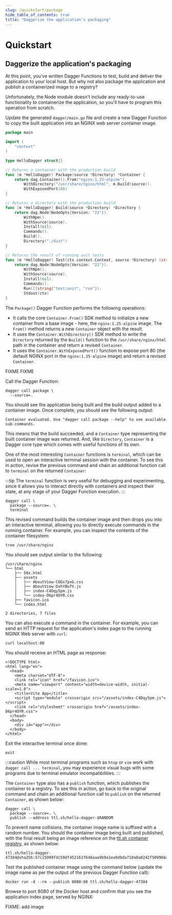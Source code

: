```yaml
---
slug: /quickstart/package
hide_table_of_contents: true
title: "Daggerize the application's packaging"
---
```


# Quickstart

## Daggerize the application's packaging

At this point, you've written Dagger Functions to test, build and deliver the application to your local host. But why not also package the application and publish a containerized image to a registry?

Unfortunately, the Node module doesn't include any ready-to-use functionality to containerize the application, so you'll have to program this operation from scratch.

<Tabs groupId="language">
<TabItem value="Go">

Update the generated `dagger/main.go` file and create a new Dagger Function to copy the built application into an NGINX web server container image.

```go
package main

import (
	"context"
)

type HelloDagger struct{}

// Returns a container with the production build
func (m *HelloDagger) Package(source *Directory) *Container {
	return dag.Container().From("nginx:1.25-alpine").
		WithDirectory("/usr/share/nginx/html", m.Build(source)).
		WithExposedPort(80)
}

// Returns a directory with the production build
func (m *HelloDagger) Build(source *Directory) *Directory {
	return dag.Node(NodeOpts{Version: "21"}).
		WithNpm().
		WithSource(source).
		Install(nil).
		Commands().
		Build().
		Directory("./dist")
}

// Returns the result of running unit tests
func (m *HelloDagger) Test(ctx context.Context, source *Directory) (string, error) {
	return dag.Node(NodeOpts{Version: "21"}).
		WithNpm().
		WithSource(source).
		Install(nil).
		Commands().
		Run([]string{"test:unit", "run"}).
		Stdout(ctx)
}
```

The `Package()` Dagger Function performs the following operations:

- It calls the core `Container.From()` SDK method to initialize a new container from a base image - here, the `nginx:1.25-alpine` image. The `From()` method returns a new `Container` object with the result.
- It uses the `Container.WithDirectory()` SDK method to write the `Directory` returned by the `Build()` function to the `/usr/share/nginx/html` path in the container and return a revised `Container`.
- It uses the `Container.WithExposedPort()` function to expose port 80 (the default NGINX port in the `nginx:1.25-alpine` image) and return a revised `Container`.
</TabItem>
<TabItem value="Python">
FIXME
</TabItem>

<TabItem value="TypeScript">
FIXME
</TabItem>
</Tabs>

Call the Dagger Function:

```shell
dagger call package \
  --source=.
```

You should see the application being built and the build output added to a container image. Once complete, you should see the following output:

```
Container evaluated. Use "dagger call package --help" to see available sub-commands.
```

This means that the build succeeded, and a `Container` type representing the built container image was returned. And, like `Directory`, `Container` is a Dagger core type which comes with useful functions of its own.

One of the most interesting `Container` functions is `terminal`, which can be used to open an interactive terminal session with the container. To see this in action, revise the previous command and chain an additional function call to `terminal` on the returned `Container`:

:::tip
The `terminal` function is very useful for debugging and experimenting, since it allows you to interact directly with containers and inspect their state, at any stage of your Dagger Function execution.
:::

```shell
dagger call \
  package --source=. \
  terminal
```

This revised command builds the container image and then drops you into an interactive terminal, allowing you to directly execute commands in the running container. For example, you can inspect the contents of the container filesystem:

```shell
tree /usr/share/nginx
```

You should see output similar to the following:

```
/usr/share/nginx
└── html
    ├── 50x.html
    ├── assets
    │   ├── AboutView-C6Dx7pxG.css
    │   ├── AboutView-DvhYBoTV.js
    │   ├── index-C4Dqy5pm.js
    │   └── index-D6pr4OYR.css
    ├── favicon.ico
    └── index.html

2 directories, 7 files
```

You can also execute a command in the container. For example, you can send an HTTP request for the application's index page to the running NGINX Web server with `curl`:

```shell
curl localhost:80
```

You should receive an HTML page as response:

```
<!DOCTYPE html>
<html lang="en">
  <head>
    <meta charset="UTF-8">
    <link rel="icon" href="/favicon.ico">
    <meta name="viewport" content="width=device-width, initial-scale=1.0">
    <title>Vite App</title>
    <script type="module" crossorigin src="/assets/index-C4Dqy5pm.js"></script>
    <link rel="stylesheet" crossorigin href="/assets/index-D6pr4OYR.css">
  </head>
  <body>
    <div id="app"></div>
  </body>
</html>
```

Exit the interactive terminal once done:

```shell
exit
```

:::caution
While most terminal programs such as `htop` or `vim` work with `dagger call ... terminal`, you may experience visual bugs with some programs due to terminal emulator incompatibilities.
:::

The `Container` type also has a `publish` function, which publishes the container to a registry. To see this in action, go back to the original command and chain an additional function call to `publish` on the returned `Container`, as shown below:

```shell
dagger call \
  package --source=. \
  publish --address ttl.sh/hello-dagger-$RANDOM
```

To prevent name collisions, the container image name is suffixed with a random number. You should the container image being built and published, with the final result being an image reference on the [ttl.sh container registry](https://ttl.sh), as shown below:

```
ttl.sh/hello-dagger-47384@sha256:57c15999fdc59df452161f648aaa9b9a1ea9dbda710a0a0242f509966a286b4b
```

Test the published container image using the command below (update the image name as per the output of the previous Dagger Function call):

```shell
docker run -d --rm --publish 8080:80 ttl.sh/hello-dagger-47384
```

Browse to port 8080 of the Docker host and confirm that you see the application index page, served by NGINX:

FIXME: add image
